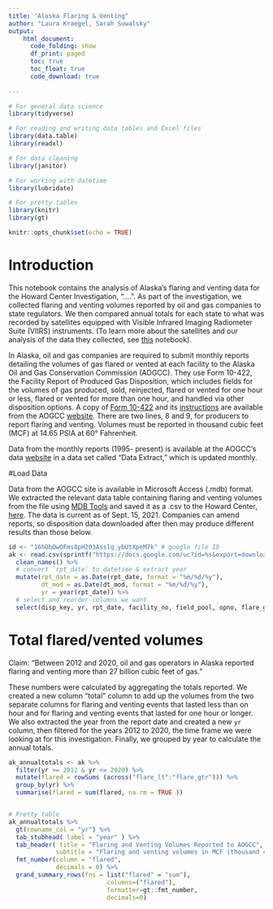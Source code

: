 ```yaml
---
title: "Alaska Flaring & Venting"
author: "Laura Kraegel, Sarah Suwalsky"
output:
    html_document:
      code_folding: show
      df_print: paged
      toc: true
      toc_float: true
      code_download: true
    
---
```


```r

# For general data science
library(tidyverse)

# For reading and writing data tables and Excel files
library(data.table)
library(readxl)

# For data cleaning
library(janitor)

# For working with datetime
library(lubridate)

# For pretty tables
library(knitr)
library(gt)

knitr::opts_chunk$set(echo = TRUE)

```


# Introduction 

This notebook contains the analysis of Alaska’s flaring and venting data for the Howard Center Investigation, “….”. As part of the investigation, we collected flaring and venting volumes reported by oil and gas companies to state regulators. We then compared annual totals for each state to what was recorded by satellites equipped with Visible Infrared Imaging Radiometer Suite (VIIRS) instruments. (To learn more about the satellites and our analysis of the data they collected, see [this](....) notebook).

In Alaska, oil and gas companies are required to submit monthly reports detailing the volumes of gas flared or vented at each facility to the Alaska Oil and Gas Conservation Commission (AOGCC). They use Form 10-422, the Facility Report of Produced Gas Disposition, which includes fields for the volumes of gas produced, sold, reinjected, flared or vented for one hour or less, flared or vented for more than one hour, and handled via other disposition options. A copy of [Form 10-422](https://www.commerce.alaska.gov/web/Portals/18/Pub/Forms/10-422.pdf) and its [instructions](https://www.commerce.alaska.gov/web/Portals/18/pub/Forms/10-422%20Instructions.pdf) are available from the AOGCC [website](https://www.commerce.alaska.gov/web/aogcc/Forms.aspx). There are two lines, 8 and 9, for producers to report flaring and venting. Volumes must be reported in thousand cubic feet (MCF) at 14.65 PSIA at 60° Fahrenheit.

Data from the monthly reports (1995- present) is available at the AOGCC’s data [website](https://www.commerce.alaska.gov/web/aogcc/Data.aspx) in a data set called “Data Extract,” which is updated monthly. 

#Load Data

Data from the AOGCC site is available in Microsoft Access (.mdb) format. We extracted the relevant data table containing flaring and venting volumes from the file using [MDB Tools](https://github.com/mdbtools/mdbtools) and saved it as a .csv to the Howard Center, [here](https://drive.google.com/file/d/16hObOwOFms8pH203Asslq_ybUtXpeM7k/view?usp=sharing). The data is current as of Sept. 15, 2021. Companies can amend reports, so disposition data downloaded after then may produce different results than those below. 

```r

id <- "16hObOwOFms8pH203Asslq_ybUtXpeM7k" # google file ID
ak <- read.csv(sprintf("https://docs.google.com/uc?id=%s&export=download", id)) %>%
  clean_names() %>%
  # convert `rpt_date` to datetime & extract year
  mutate(rpt_date = as.Date(rpt_date, format = "%m/%d/%y"),
         dt_mod = as.Date(dt_mod, format = "%m/%d/%y"),
         yr = year(rpt_date)) %>%
  # select and reorder columns we want 
  select(disp_key, yr, rpt_date, facility_no, field_pool, opno, flare_gtr, flare_lt, dt_mod)

```

# Total flared/vented volumes 

Claim: "Between 2012 and 2020, oil and gas operators in Alaska reported flaring and venting more than 27 billion cubic feet of gas."

These numbers were calculated by aggregating the totals reported. We created a new column "total" column to add up the volumes from the two separate columns for flaring and venting events that lasted less than on hour and for flaring and venting events that lasted for one hour or longer. We also extracted the year from the report date and created a new `yr` column, then filtered for the years 2012 to 2020, the time frame we were looking at for this investigation. Finally, we grouped by year to calculate the annual totals.

```r


ak_annualtotals <- ak %>%
  filter(yr >= 2012 & yr <= 2020) %>%
  mutate(flared = rowSums (across("flare_lt":"flare_gtr"))) %>%
  group_by(yr) %>%
  summarise(flared = sum(flared, na.rm = TRUE ))


# Pretty table
ak_annualtotals %>%
  gt(rowname_col = "yr") %>%
  tab_stubhead( label = "year" ) %>%
  tab_header( title = "Flaring and Venting Volumes Reported to AOGCC",
             subtitle = "Flaring and venting volumes in MCF (thousand cubic feet)") %>%
  fmt_number(column = "flared",
             decimals = 0) %>%
  grand_summary_rows(fns = list("flared" = "sum"), 
                           columns=("flared"), 
                           formatter=gt::fmt_number, 
                           decimals=0)

```
